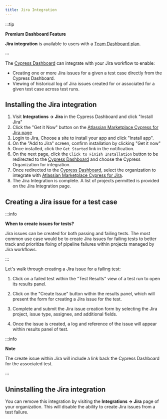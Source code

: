 ```yaml
---
title: Jira Integration
---
```


:::tip

<strong class="alert-header"><Icon name="star"></Icon> Premium Dashboard
Feature</strong>

**Jira integration** is available to users with a
[Team Dashboard plan](https://cypress.io/pricing).

:::

The [Cypress Dashboard](https://on.cypress.io/dashboard) can integrate with your
Jira workflow to enable:

- Creating one or more Jira issues for a given a test case directly from the
  Cypress Dashboard.
- Viewing of historical log of Jira issues created for or associated for a given
  test case across test runs.

## Installing the Jira integration

1. Visit **Integrations → Jira** in the Cypress Dashboard and click "Install
   Jira"
   <DocsImage src="/img/dashboard/jira-integration/dashboard-jira-integration-install.png" alt="Cypress Dashboard Integrations" ></DocsImage>
2. Click the "Get it Now" button on the
   [Atlassian Marketplace Cypress for Jira page](https://marketplace.atlassian.com/apps/1224341/cypress-for-jira?hosting=cloud&tab=overview)
   <DocsImage src="/img/dashboard/jira-integration/dashboard-jira-atlassian-get-it-now.png" alt="Atlassian Marketplace Cypress for Jira" ></DocsImage>
3. Login to Jira, Choose a site to install your app and click "Install app".
   <DocsImage src="/img/dashboard/jira-integration/dashboard-jira-atlassian-choose-site.png" alt="Atlassian Marketplace Cypress for Jira Choose Site" ></DocsImage>
4. On the "Add to Jira" screen, confirm installation by clicking "Get it now"
   <DocsImage src="/img/dashboard/jira-integration/dashboard-jira-atlassian-confirm-install.png" alt="Atlassian Marketplace Cypress for Jira Installation Confirmation" ></DocsImage>
5. Once installed, click the `Get Started` link in the notification.
   <DocsImage src="/img/dashboard/jira-integration/dashboard-jira-atlassian-success.png" alt="Atlassian Marketplace Cypress for Jira Installation Success" ></DocsImage>
6. On the next page, click the `Click to Finish Installation` button to be
   redirected to the [Cypress Dashboard](https://www.cypress.io/dashboard/) and
   choose the Cypress Organization for integration.
   <DocsImage src="/img/dashboard/jira-integration/dashboard-jira-atlassian-finish-install-step.png" alt="Atlassian Marketplace Cypress for Jira Installation Finish Installation" ></DocsImage>
7. Once redirected to the
   [Cypress Dashboard](https://www.cypress.io/dashboard/), select the
   organization to integrate with
   [Atlassian Marketplace Cypress for Jira](https://marketplace.atlassian.com/apps/1224341/cypress-for-jira?hosting=cloud&tab=overview).
   <DocsImage src="/img/dashboard/jira-integration/dashboard-jira-integration-choose-cypress-org.png" alt="Cypress Dashboard Select Organization for Jira Integration" ></DocsImage>
8. The Jira Integration is complete. A list of projects permitted is provided on
   the Jira Integration page.
   <DocsImage src="/img/dashboard/jira-integration/dashboard-jira-integration-completed.png" alt="Cypress Dashboard Jira Integration" ></DocsImage>

## Creating a Jira issue for a test case

:::info

<strong class="alert-header">When to create issues for tests?</strong>

Jira issues can be created for both passing and failing tests. The most common
use case would be to create Jira issues for failing tests to better track and
prioritize fixing of pipeline failures within projects managed by Jira
workflows.

:::

Let's walk through creating a Jira issue for a failing test:

1. Click on a failed test within the "Test Results" view of a test run to open
   its results panel.

2. Click on the "Create Issue" button within the results panel, which will
   present the form for creating a Jira issue for the test.
   <DocsImage src="/img/dashboard/jira-integration/dashboard-jira-integration-create-issue.png" alt="Create Jira Issue Button" ></DocsImage>

3. Complete and submit the Jira issue creation form by selecting the Jira
   project, issue type, assignee, and additional fields.
   <DocsImage src="/img/dashboard/jira-integration/dashboard-jira-integration-modal.png" alt="Create Jira Issue Modal" ></DocsImage>

4. Once the issue is created, a log and reference of the issue will appear
   within results panel of test.
   <DocsImage src="/img/dashboard/jira-integration/dashboard-jira-integration-inline-issue.png" alt="Jira Issue in Cypress Failure Context" ></DocsImage>

:::info

<strong class="alert-header">Note</strong>

The create issue within Jira will include a link back the Cypress Dashboard for
the associated test.

<DocsImage src="/img/dashboard/jira-integration/dashboard-jira-integration-jira-issue.png" alt="Jira Issue of Cypress Failure" ></DocsImage>

:::

## Uninstalling the Jira integration

You can remove this integration by visiting the **Integrations → Jira** page of
your organization. This will disable the ability to create Jira issues from a
test failure.

